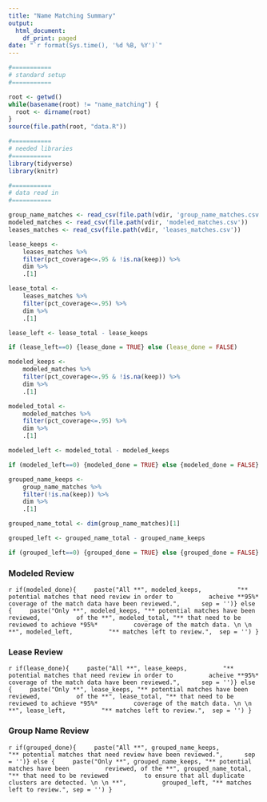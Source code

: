 ```yaml
---
title: "Name Matching Summary"
output:
  html_document:
    df_print: paged
date: "`r format(Sys.time(), '%d %B, %Y')`"
---
```



```r

#===========
# standard setup
#===========

root <- getwd()
while(basename(root) != "name_matching") {
  root <- dirname(root)
}
source(file.path(root, "data.R"))

#===========
# needed libraries
#===========
library(tidyverse)
library(knitr)

#===========
# data read in
#===========

group_name_matches <- read_csv(file.path(vdir, 'group_name_matches.csv'))
modeled_matches <- read_csv(file.path(vdir, 'modeled_matches.csv'))
leases_matches <- read_csv(file.path(vdir, 'leases_matches.csv'))

lease_keeps <- 
	leases_matches %>% 
	filter(pct_coverage<=.95 & !is.na(keep)) %>% 
	dim %>% 
	.[1]

lease_total <- 
	leases_matches %>% 
	filter(pct_coverage<=.95) %>% 
	dim %>% 
	.[1]

lease_left <- lease_total - lease_keeps

if (lease_left==0) {lease_done = TRUE} else (lease_done = FALSE)

modeled_keeps <- 
	modeled_matches %>% 
	filter(pct_coverage<=.95 & !is.na(keep)) %>% 
	dim %>% 
	.[1]

modeled_total <- 
	modeled_matches %>% 
	filter(pct_coverage<=.95) %>% 
	dim %>% 
	.[1]

modeled_left <- modeled_total - modeled_keeps

if (modeled_left==0) {modeled_done = TRUE} else {modeled_done = FALSE}

grouped_name_keeps <- 
	group_name_matches %>% 
	filter(!is.na(keep)) %>% 
	dim %>% 
	.[1]

grouped_name_total <- dim(group_name_matches)[1]

grouped_left <- grouped_name_total - grouped_name_keeps

if (grouped_left==0) {grouped_done = TRUE} else {grouped_done = FALSE}

```

### Modeled Review
`r if(modeled_done){
	paste("All **", modeled_keeps, 
		"** potential matches that need review in order to 
		acheive **95%* coverage of the match data have been reviewed.", 
	sep = '')} else {
	paste("Only **", modeled_keeps, "** potential matches have been reviewed, 
		of the **", modeled_total, "** that need to be reviewed to achieve *95%* 
		coverage of the match data. \n \n **", modeled_left, 
		"** matches left to review.",  sep = '')
}`

### Lease Review
`r if(lease_done){
	paste("All **", lease_keeps, 
		"** potential matches that need review in order to 
		acheive **95%* coverage of the match data have been reviewed.", 
	sep = '')} else {
	paste("Only **", lease_keeps, "** potential matches have been reviewed, 
		of the **", lease_total, "** that need to be reviewed to achieve *95%* 
		coverage of the match data. \n \n **", lease_left, 
		"** matches left to review.",  sep = '')
}`

### Group Name Review
`r if(grouped_done){
	paste("All **", grouped_name_keeps, 
		"** potential matches that need review have been reviewed.", 
	sep = '')} else {
	paste("Only **", grouped_name_keeps, "** potential matches have been 
		reviewed, of the **", grouped_name_total, "** that need to be reviewed 
		to ensure that all duplicate clusters are detected. \n \n **", 
		grouped_left, "** matches left to review.", sep = '')
}` 
